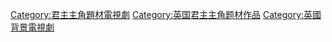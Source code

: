 [[Category:君主主角題材電視劇|Category:君主主角題材電視劇]]
[[Category:英国君主主角题材作品|Category:英国君主主角题材作品]]
[[Category:英國背景電視劇|Category:英國背景電視劇]]